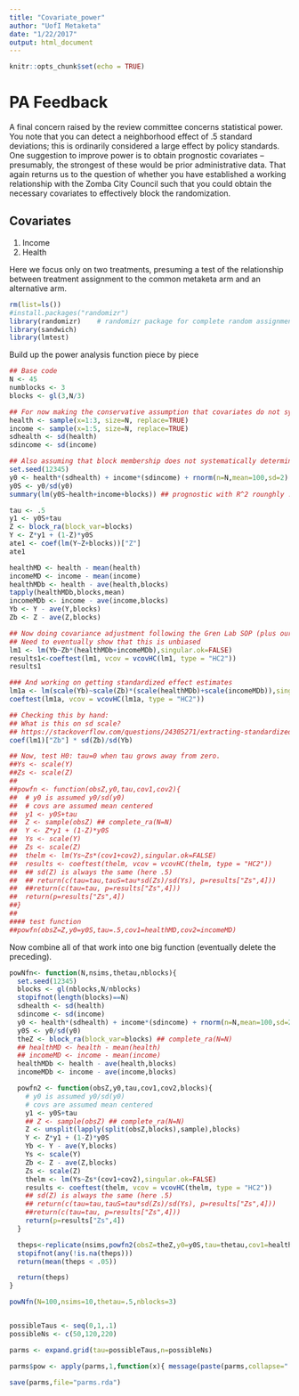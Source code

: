 ```yaml
---
title: "Covariate_power"
author: "UofI Metaketa"
date: "1/22/2017"
output: html_document
---
```


```r
knitr::opts_chunk$set(echo = TRUE)
```

# PA Feedback

A final concern raised by the review committee concerns statistical power. You note that you can detect a neighborhood effect of .5 standard deviations; this is ordinarily considered a large effect by policy standards. One suggestion to improve power is to obtain prognostic covariates – presumably, the strongest of these would be prior administrative data. That again returns us to the question of whether you have established a working relationship with the Zomba City Council such that you could obtain the necessary covariates to effectively block the randomization.

## Covariates
 1. Income
 2. Health

Here we focus only on two treatments, presuming a test of the relationship between treatment assignment to the common metaketa arm and an alternative arm.


```r
rm(list=ls())
#install.packages("randomizr")
library(randomizr)    # randomizr package for complete random assignment
library(sandwich)
library(lmtest)
```

Build up the power analysis function piece by piece
```r
## Base code
N <- 45
numblocks <- 3
blocks <- gl(3,N/3)

## For now making the conservative assumption that covariates do not systematically vary by block
health <- sample(x=1:3, size=N, replace=TRUE)
income <- sample(x=1:5, size=N, replace=TRUE)
sdhealth <- sd(health)
sdincome <- sd(income)

## Also assuming that block membership does not systematically determine control outcome
set.seed(12345)
y0 <- health*(sdhealth) + income*(sdincome) + rnorm(n=N,mean=100,sd=2)
y0S <- y0/sd(y0)
summary(lm(y0S~health+income+blocks)) ## prognostic with R^2 rounghly .5

tau <- .5
y1 <- y0S+tau
Z <- block_ra(block_var=blocks)
Y <- Z*y1 + (1-Z)*y0S
ate1 <- coef(lm(Y~Z+blocks))["Z"]
ate1

healthMD <- health - mean(health)
incomeMD <- income - mean(income)
healthMDb <- health - ave(health,blocks)
tapply(healthMDb,blocks,mean)
incomeMDb <- income - ave(income,blocks)
Yb <- Y - ave(Y,blocks)
Zb <- Z - ave(Z,blocks)

## Now doing covariance adjustment following the Gren Lab SOP (plus our own figuring)
## Need to eventually show that this is unbiased
lm1 <- lm(Yb~Zb*(healthMDb+incomeMDb),singular.ok=FALSE)
results1<-coeftest(lm1, vcov = vcovHC(lm1, type = "HC2"))
results1

### And working on getting standardized effect estimates
lm1a <- lm(scale(Yb)~scale(Zb)*(scale(healthMDb)+scale(incomeMDb)),singular.ok=FALSE)
coeftest(lm1a, vcov = vcovHC(lm1a, type = "HC2"))

## Checking this by hand:
## What is this on sd scale?
## https://stackoverflow.com/questions/24305271/extracting-standardized-coefficients-from-lm-in-r
coef(lm1)["Zb"] * sd(Zb)/sd(Yb)

## Now, test H0: tau=0 when tau grows away from zero.
##Ys <- scale(Y)
##Zs <- scale(Z)
##
##powfn <- function(obsZ,y0,tau,cov1,cov2){
##  # y0 is assumed y0/sd(y0)
##  # covs are assumed mean centered
##  y1 <- y0S+tau
##  Z <- sample(obsZ) ## complete_ra(N=N)
##  Y <- Z*y1 + (1-Z)*y0S
##  Ys <- scale(Y)
##  Zs <- scale(Z)
##  thelm <- lm(Ys~Zs*(cov1+cov2),singular.ok=FALSE)
##  results <- coeftest(thelm, vcov = vcovHC(thelm, type = "HC2"))
##  ## sd(Z) is always the same (here .5)
##  ## return(c(tau=tau,tauS=tau*sd(Zs)/sd(Ys), p=results["Zs",4]))
##  ##return(c(tau=tau, p=results["Zs",4]))
##  return(p=results["Zs",4])
##}
##
#### test function
##powfn(obsZ=Z,y0=y0S,tau=.5,cov1=healthMD,cov2=incomeMD)
```

Now combine all of that work into one big function (eventually delete the preceding).

```r
powNfn<- function(N,nsims,thetau,nblocks){
  set.seed(12345)
  blocks <- gl(nblocks,N/nblocks)
  stopifnot(length(blocks)==N)
  sdhealth <- sd(health)
  sdincome <- sd(income)
  y0 <- health*(sdhealth) + income*(sdincome) + rnorm(n=N,mean=100,sd=2)
  y0S <- y0/sd(y0)
  theZ <- block_ra(block_var=blocks) ## complete_ra(N=N)
  ## healthMD <- health - mean(health)
  ## incomeMD <- income - mean(income)
  healthMDb <- health - ave(health,blocks)
  incomeMDb <- income - ave(income,blocks)

  powfn2 <- function(obsZ,y0,tau,cov1,cov2,blocks){
    # y0 is assumed y0/sd(y0)
    # covs are assumed mean centered
    y1 <- y0S+tau
    ## Z <- sample(obsZ) ## complete_ra(N=N)
    Z <- unsplit(lapply(split(obsZ,blocks),sample),blocks)
    Y <- Z*y1 + (1-Z)*y0S
    Yb <- Y - ave(Y,blocks)
    Ys <- scale(Y)
    Zb <- Z - ave(Z,blocks)
    Zs <- scale(Z)
    thelm <- lm(Ys~Zs*(cov1+cov2),singular.ok=FALSE)
    results <- coeftest(thelm, vcov = vcovHC(thelm, type = "HC2"))
    ## sd(Z) is always the same (here .5)
    ## return(c(tau=tau,tauS=tau*sd(Zs)/sd(Ys), p=results["Zs",4]))
    ##return(c(tau=tau, p=results["Zs",4]))
    return(p=results["Zs",4])
  }

  theps<-replicate(nsims,powfn2(obsZ=theZ,y0=y0S,tau=thetau,cov1=healthMDb,cov2=incomeMDb,blocks=blocks))
  stopifnot(any(!is.na(theps)))
  return(mean(theps < .05))

  return(theps)
}

powNfn(N=100,nsims=10,thetau=.5,nblocks=3)


possibleTaus <- seq(0,1,.1)
possibleNs <- c(50,120,220)

parms <- expand.grid(tau=possibleTaus,n=possibleNs)

parms$pow <- apply(parms,1,function(x){ message(paste(parms,collapse=" ")); powNfn(N=x[[2]],nsims=1000,thetau=x[[1]]) })

save(parms,file="parms.rda")
```

